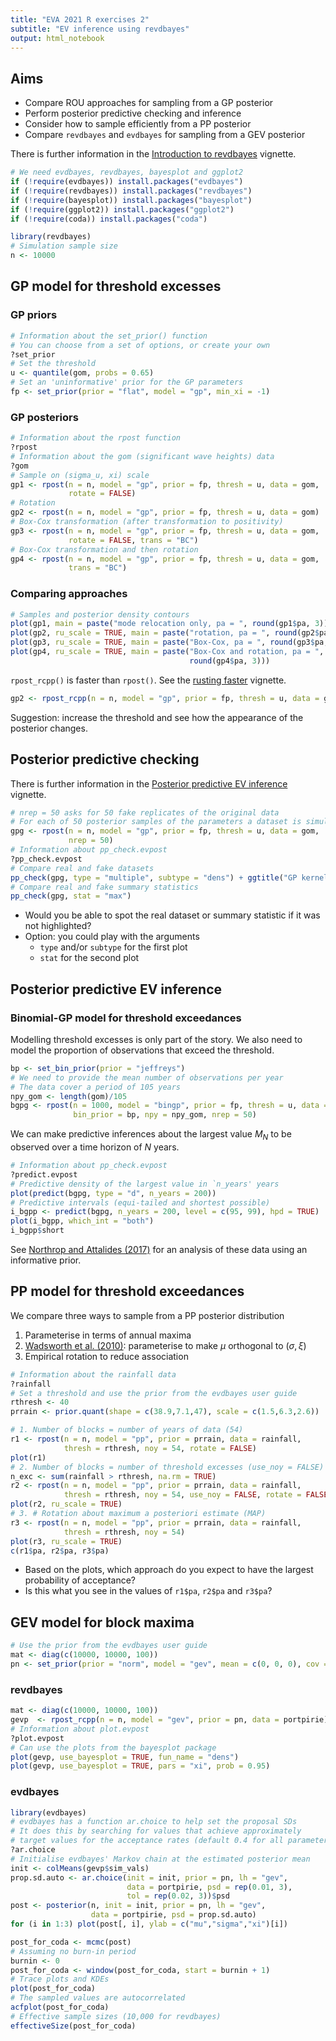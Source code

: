 ```yaml
---
title: "EVA 2021 R exercises 2"
subtitle: "EV inference using revdbayes"
output: html_notebook
---
```


## Aims

* Compare ROU approaches for sampling from a GP posterior
* Perform posterior predictive checking and inference
* Consider how to sample efficiently from a PP posterior 
* Compare `revdbayes` and `evdbayes` for sampling from a GEV posterior

There is further information in the [Introduction to revdbayes](https://paulnorthrop.github.io/revdbayes/articles/revdbayes-a-vignette.html) vignette.

```r
# We need evdbayes, revdbayes, bayesplot and ggplot2
if (!require(evdbayes)) install.packages("evdbayes")
if (!require(revdbayes)) install.packages("revdbayes")
if (!require(bayesplot)) install.packages("bayesplot")
if (!require(ggplot2)) install.packages("ggplot2")
if (!require(coda)) install.packages("coda")
```

```r
library(revdbayes)
# Simulation sample size
n <- 10000
```

## GP model for threshold excesses

### GP priors

```r
# Information about the set_prior() function
# You can choose from a set of options, or create your own
?set_prior
# Set the threshold
u <- quantile(gom, probs = 0.65)
# Set an 'uninformative' prior for the GP parameters
fp <- set_prior(prior = "flat", model = "gp", min_xi = -1)
```

### GP posteriors

```r
# Information about the rpost function
?rpost
# Information about the gom (significant wave heights) data
?gom
# Sample on (sigma_u, xi) scale
gp1 <- rpost(n = n, model = "gp", prior = fp, thresh = u, data = gom,
             rotate = FALSE)
# Rotation
gp2 <- rpost(n = n, model = "gp", prior = fp, thresh = u, data = gom)
# Box-Cox transformation (after transformation to positivity)
gp3 <- rpost(n = n, model = "gp", prior = fp, thresh = u, data = gom,
             rotate = FALSE, trans = "BC")
# Box-Cox transformation and then rotation
gp4 <- rpost(n = n, model = "gp", prior = fp, thresh = u, data = gom,
             trans = "BC")
```

### Comparing approaches

```r
# Samples and posterior density contours
plot(gp1, main = paste("mode relocation only, pa = ", round(gp1$pa, 3)))
plot(gp2, ru_scale = TRUE, main = paste("rotation, pa = ", round(gp2$pa, 3)))
plot(gp3, ru_scale = TRUE, main = paste("Box-Cox, pa = ", round(gp3$pa, 3)))
plot(gp4, ru_scale = TRUE, main = paste("Box-Cox and rotation, pa = ",
                                        round(gp4$pa, 3)))
```

``rpost_rcpp()`` is faster than ``rpost()``.  See the [rusting faster](https://cran.r-project.org/web/packages/revdbayes/vignettes/revdbayes-b-using-rcpp-vignette.html) vignette.

```r
gp2 <- rpost_rcpp(n = n, model = "gp", prior = fp, thresh = u, data = gom)
```

Suggestion: increase the threshold and see how the appearance of the posterior changes.

## Posterior predictive checking

There is further information in the [Posterior predictive EV inference](https://paulnorthrop.github.io/revdbayes/articles/revdbayes-c-predictive-vignette.html) vignette.

```r
# nrep = 50 asks for 50 fake replicates of the original data
# For each of 50 posterior samples of the parameters a dataset is simulated 
gpg <- rpost(n = n, model = "gp", prior = fp, thresh = u, data = gom, 
             nrep = 50)
# Information about pp_check.evpost
?pp_check.evpost
# Compare real and fake datasets
pp_check(gpg, type = "multiple", subtype = "dens") + ggtitle("GP kernel density estimates")
# Compare real and fake summary statistics
pp_check(gpg, stat = "max")
```

* Would you be able to spot the real dataset or summary statistic if it was not highlighted?
* Option: you could play with the arguments 
    - `type` and/or `subtype` for the first plot
    - `stat` for the second plot

## Posterior predictive EV inference

### Binomial-GP model for threshold exceedances

Modelling threshold excesses is only part of the story.  We also need to model the proportion of observations that exceed the threshold.

```r
bp <- set_bin_prior(prior = "jeffreys")
# We need to provide the mean number of observations per year 
# The data cover a period of 105 years
npy_gom <- length(gom)/105
bgpg <- rpost(n = 1000, model = "bingp", prior = fp, thresh = u, data = gom,
              bin_prior = bp, npy = npy_gom, nrep = 50)
```              

We can make predictive inferences about the largest value $M_N$ to be observed over a time horizon of $N$ years.

```r
# Information about pp_check.evpost
?predict.evpost
# Predictive density of the largest value in `n_years' years
plot(predict(bgpg, type = "d", n_years = 200))
# Predictive intervals (equi-tailed and shortest possible)
i_bgpp <- predict(bgpg, n_years = 200, level = c(95, 99), hpd = TRUE)
plot(i_bgpp, which_int = "both")
i_bgpp$short 
```

See [Northrop and Attalides (2017)](https://doi.org/10.1111/rssc.12159) for an analysis of these data using an informative prior.

## PP model for threshold exceedances

We compare three ways to sample from a PP posterior distribution

1. Parameterise in terms of annual maxima
2. [Wadsworth et al. (2010)](https://doi.org/10.1214/10-AOAS333): parameterise to make $\mu$ orthogonal to $(\sigma, \xi)$ 
3. Empirical rotation to reduce association

```r
# Information about the rainfall data
?rainfall
# Set a threshold and use the prior from the evdbayes user guide
rthresh <- 40
prrain <- prior.quant(shape = c(38.9,7.1,47), scale = c(1.5,6.3,2.6))
```

```r
# 1. Number of blocks = number of years of data (54)
r1 <- rpost(n = n, model = "pp", prior = prrain, data = rainfall,
            thresh = rthresh, noy = 54, rotate = FALSE)
plot(r1)
# 2. Number of blocks = number of threshold excesses (use_noy = FALSE)
n_exc <- sum(rainfall > rthresh, na.rm = TRUE)
r2 <- rpost(n = n, model = "pp", prior = prrain, data = rainfall, 
            thresh = rthresh, noy = 54, use_noy = FALSE, rotate = FALSE)
plot(r2, ru_scale = TRUE)
# 3. # Rotation about maximum a posteriori estimate (MAP)
r3 <- rpost(n = n, model = "pp", prior = prrain, data = rainfall, 
            thresh = rthresh, noy = 54)
plot(r3, ru_scale = TRUE)
c(r1$pa, r2$pa, r3$pa)
```

* Based on the plots, which approach do you expect to have the largest probability of acceptance?
* Is this what you see in the values of `r1$pa`, `r2$pa` and `r3$pa`?

## GEV model for block maxima

```r
# Use the prior from the evdbayes user guide
mat <- diag(c(10000, 10000, 100))         
pn <- set_prior(prior = "norm", model = "gev", mean = c(0, 0, 0), cov = mat)
```

### revdbayes

```r
mat <- diag(c(10000, 10000, 100))
gevp  <- rpost_rcpp(n = n, model = "gev", prior = pn, data = portpirie)
# Information about plot.evpost
?plot.evpost
# Can use the plots from the bayesplot package
plot(gevp, use_bayesplot = TRUE, fun_name = "dens")
plot(gevp, use_bayesplot = TRUE, pars = "xi", prob = 0.95)
```

### evdbayes

```r
library(evdbayes)
# evdbayes has a function ar.choice to help set the proposal SDs
# It does this by searching for values that achieve approximately
# target values for the acceptance rates (default 0.4 for all parameters)
?ar.choice
# Initialise evdbayes' Markov chain at the estimated posterior mean
init <- colMeans(gevp$sim_vals)
prop.sd.auto <- ar.choice(init = init, prior = pn, lh = "gev", 
                          data = portpirie, psd = rep(0.01, 3), 
                          tol = rep(0.02, 3))$psd
post <- posterior(n, init = init, prior = pn, lh = "gev", 
                  data = portpirie, psd = prop.sd.auto)
for (i in 1:3) plot(post[, i], ylab = c("mu","sigma","xi")[i]) 
```

```r
post_for_coda <- mcmc(post)
# Assuming no burn-in period
burnin <- 0                 
post_for_coda <- window(post_for_coda, start = burnin + 1)
# Trace plots and KDEs
plot(post_for_coda)
# The sampled values are autocorrelated
acfplot(post_for_coda)
# Effective sample sizes (10,000 for revdbayes)
effectiveSize(post_for_coda)
```




